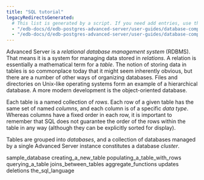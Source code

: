```yaml
---
title: "SQL tutorial"
legacyRedirectsGenerated:
  # This list is generated by a script. If you need add entries, use the `legacyRedirects` key.
  - "/edb-docs/d/edb-postgres-advanced-server/user-guides/database-compatibility-for-oracle-developers-guide/9.6/Database_Compatibility_for_Oracle_Developers_Guide_v9.6.1.008.html"
  - "/edb-docs/d/edb-postgres-advanced-server/user-guides/database-compatibility-for-oracle-developers-guide/9.5/Database_Compatibility_for_Oracle_Developers_Guide.1.008.html"
---
```


<div id="sql_tutorial" class="registered_link"></div>

Advanced Server is a *relational database management system* (RDBMS). That means it is a system for managing data stored in *relations*. A relation is essentially a mathematical term for a *table*. The notion of storing data in tables is so commonplace today that it might seem inherently obvious, but there are a number of other ways of organizing databases. Files and directories on Unix-like operating systems form an example of a hierarchical database. A more modern development is the object-oriented database.

Each table is a named collection of *rows*. Each row of a given table has the same set of named *columns*, and each column is of a specific *data type*. Whereas columns have a fixed order in each row, it is important to remember that SQL does not guarantee the order of the rows within the table in any way (although they can be explicitly sorted for display).

Tables are grouped into *databases*, and a collection of databases managed by a single Advanced Server instance constitutes a database *cluster*.

<div class="toctree" maxdepth="3">

sample_database creating_a_new_table populating_a_table_with_rows querying_a_table joins_between_tables aggregate_functions updates deletions the_sql_language

</div>
